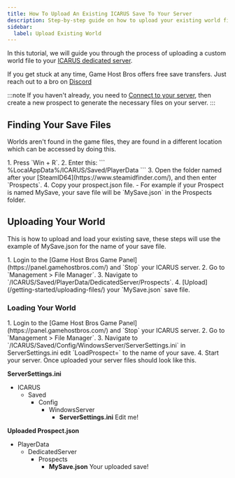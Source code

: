 ```yaml
---
title: How To Upload An Existing ICARUS Save To Your Server
description: Step-by-step guide on how to upload your existing world file to your ICARUS dedicated server.
sidebar:
  label: Upload Existing World
---
```


In this tutorial, we will guide you through the process of uploading a custom world file to your [ICARUS dedicated server](https://www.gamehostbros.com/icarus-server-hosting/).

If you get stuck at any time, Game Host Bros offers free save transfers. Just reach out to a bro on [Discord](https://discord.gg/FN4XgbAwzr)

:::note
If you haven't already, you need to [Connect to your server](/games/icarus/connect-to-your-server/), then create a new prospect to generate the necessary files on your server.
:::

## Finding Your Save Files

Worlds aren't found in the game files, they are found in a different location which can be accessed by doing this.

<Steps>
1. Press `Win + R`.
2. Enter this: 
   ```
   %LocalAppData%/ICARUS/Saved/PlayerData
   ```
3. Open the folder named after your [SteamID64](https://www.steamidfinder.com/), and then enter `Prospects`.
4. Copy your prospect.json file.
   - For example if your Prospect is named MySave, your save file will be `MySave.json` in the Prospects folder.
</Steps>

## Uploading Your World

This is how to upload and load your existing save, these steps will use the example of MySave.json for the name of your save file.

<Steps>
1. Login to the [Game Host Bros Game Panel](https://panel.gamehostbros.com/) and `Stop` your ICARUS server.
2. Go to `Management > File Manager`.
3. Navigate to `/ICARUS/Saved/PlayerData/DedicatedServer/Prospects`. 
4. [Upload](/getting-started/uploading-files/) your `MySave.json` save file.
</Steps>

### Loading Your World

<Steps>
1. Login to the [Game Host Bros Game Panel](https://panel.gamehostbros.com/) and `Stop` your ICARUS server.
2. Go to `Management > File Manager`.
3. Navigate to `/ICARUS/Saved/Config/WindowsServer/ServerSettings.ini` in ServerSettings.ini edit `LoadProspect=` to the name of your save.
4. Start your server.

</Steps>
Once uploaded your server files should look like this.

**ServerSettings.ini**

<FileTree>

- ICARUS
  - Saved
    - Config
      - WindowsServer
        - **ServerSettings.ini** Edit me!
</FileTree>

**Uploaded Prospect.json**
<FileTree>

  - PlayerData
    - DedicatedServer
      - Prospects
        - **MySave.json** Your uploaded save!
</FileTree>





